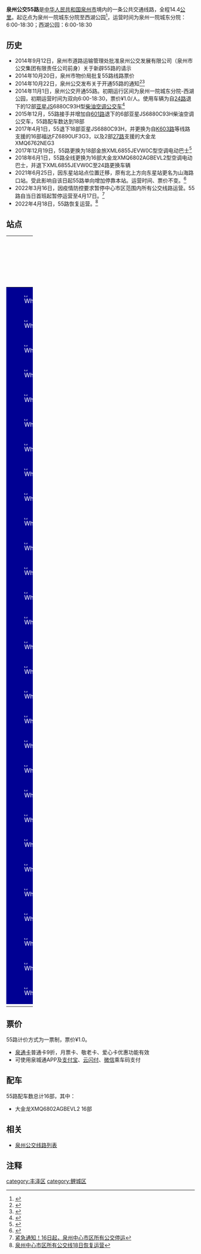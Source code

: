 {{Infobox Bus Route
| number=泉州公交55路
| image=[[File:MIN-CYH195.jpeg|300px]]
| operator=[[泉州市公交集团有限责任公司|泉州市公交集团有限责任公司]]
| garage=城东公司
| length=14.4KM
| via=海峡体育中心、湖心街<br>钟楼、朝天门
| start=泉州一院城东分院
| end=西湖公园
| level=泉州一院城东分院 6:00-18:30<br>西湖公园 6:00-18:30
| frequency=5-15分钟
| vehicle=大金龙XMQ6802AGBEVL2
| Fare=一票制¥1.0
| bgcolor=#000093
| fontcolor=white
}}
'''泉州公交55路'''是[[中华人民共和国|中华人民共和国]][[泉州市|泉州市]]境内的一条公共交通线路，全程14.4[[公里|公里]]。起讫点为泉州一院城东分院至西湖公园<ref>{{Cite web |url=http://www.qzbus.cn/?action-category-catid-20 |title=线路查询 |accessdate=2016-07-30 |archive-date=2016-07-31 |archive-url=https://web.archive.org/web/20160731090630/http://www.qzbus.cn/?action-category-catid-20 |dead-url=no }}</ref>，运营时间为泉州一院城东分院：6:00-18:30；西湖公园：6:00-18:30

== 历史 ==
*2014年9月12日，泉州市道路运输管理处批准泉州公交发展有限公司（泉州市公交集团有限责任公司前身）关于新辟55路的请示
*2014年10月20日，泉州市物价局批复55路线路票价
*2014年10月22日，泉州公交发布关于开通55路的通知<ref>{{Cite web |url=http://www.qzbus.cn/?action-viewnews-itemid-1211 |title=关于新辟、优化多条线路的通知 |accessdate=2016-07-30 |archive-date=2018-01-20 |archive-url=https://web.archive.org/web/20180120071153/http://www.qzbus.cn/?action-viewnews-itemid-1211 |dead-url=no }}</ref><ref>{{Cite web |url=http://www.qzwb.com/gb/content/2014-10/23/content_4971198.htm |title=泉州市区下月将新增3条公交线路 同时优化5条线路 |access-date=2016-07-30 |archive-url=https://web.archive.org/web/20190304121706/http://www.qzwb.com/gb/content/2014-10/23/content_4971198.htm |archive-date=2019-03-04 |dead-url=yes }}</ref>
*2014年11月1日，泉州公交开通55路。初期运行区间为泉州一院城东分院-西湖公园，初期运营时间为双向6:00-18:30，票价¥1.0/人。使用车辆为自[[泉州公交24路|24路]]退下的12部[[亚星客车|亚星]]JS6880C93H型[[柴油|柴油]][[空调公交车|空调公交车]]<ref>{{Cite web |url=http://www.qzwb.com/gb/content/2014-11/04/content_4980717.htm |title=泉州首现 “一元”公交 |access-date=2016-07-30 |archive-url=https://web.archive.org/web/20160913165630/http://www.qzwb.com/gb/content/2014-11/04/content_4980717.htm |archive-date=2016-09-13 |dead-url=yes }}</ref>
*2015年12月，55路接手并增加自[[泉州公交601路|601路]]退下的6部亚星JS6880C93H柴油空调公交车，55路配车数达到18部
*2017年4月1日，55退下18部亚星JS6880C93H，并更换为自[[泉州公交K603路|K603路]]等线路支援的16部福达FZ6890UF3G3，以及2部[[泉州公交27路|27路]]支援的大金龙XMQ6762NEG3
*2017年12月19日，55路更换为18部金旅XML6855JEVW0C型空调电动巴士<ref>{{Cite web |url=http://www.qzbus.cn/?action-viewnews-itemid-2327 |title=55路今日换新车且新增5部加密 |accessdate=2017-12-28 |archive-date=2017-12-28 |archive-url=https://web.archive.org/web/20171228172151/http://www.qzbus.cn/?action-viewnews-itemid-2327 |dead-url=no }}</ref>
*2018年6月1日，55路全线更换为16部大金龙XMQ6802AGBEVL2型空调电动巴士，并退下XML6855JEVW0C至24路更换车辆
*2021年6月25日，因东星站站点位置迁移，原有北上方向东星站更名为山海路口站。受此影响自该日起55路单向增加停靠本站。运营时间、票价不变。<ref>{{Cite web |url=http://www.qzwb.com/gb/content/2021-06/22/content_7094076.htm |title=6月25日起，泉州公交多条线路增停站点以及中心市区公交站牌信息更新 |access-date=2021-06-22 |archive-date=2021-06-24 |archive-url=https://web.archive.org/web/20210624202503/http://www.qzwb.com/gb/content/2021-06/22/content_7094076.htm |dead-url=no }}</ref>
*2022年3月16日，因疫情防控要求暂停中心市区范围内所有公交线路运营。55路自当日首班起暂停运营至4月17日。<ref>[http://www.qztv.cn/index/News/detail/id/wq95wqbDnMKyd8KiwqzChnt0w5nChcKowoHDncKEdsOQwpjCgsOMcXA.html 紧急通知！16日起，泉州中心市区所有公交停运]</ref>
*2022年4月18日，55路恢复运营。<ref>[http://www.qztv.cn/index/News/detail/id/wq95wqbDnMKyd8KiwqzChnt0w5nChcKowoHDnsKDwqzCpsKZwoLDnHFw.html 泉州中心市区所有公交线18日恢复运营]</ref>

== 站点 ==
{| width=100% class="wikitable" style="text-align: center;"
|- 
! width=5% colspan=3 | 路线
! colspan=2 width=25% | 所在地区、街道
! width=30% | 站点名
! width=30% | 备注
|- 
|style="border: 0px;background:#000093;color:white;" | [[File:White_dot.svg|8px]]
|style="border: 0px;" |
|style="border: 0px;" |
| rowspan = 15 | [[丰泽区|丰泽区]]
| rowspan = 1 | 瑞泰街
| 泉州一院城东分院
| 起讫站
|-
|style="border: 0px;background:#000093;color:white;" | [[File:White_dot.svg|8px]]
|style="border: 0px;" |
|style="border: 0px;" |
| rowspan = 8 | 安吉路
| 海峡体育中心
| ↑
|-
|style="border: 0px;background:#000093;color:white;" | [[File:White_dot.svg|8px]]
|style="border: 0px;" |
|style="border: 0px;" |
| 中骏世界城东门
| 
|-
|style="border: 0px;background:#000093;color:white;" | [[File:White_dot.svg|8px]]
|style="border: 0px;" |
|style="border: 0px;" |
| 浔美
| 城东万达广场
|-
|style="border: 0px;background:#000093;color:white;" | [[File:White_dot.svg|8px]]
|style="border: 0px;" |
|style="border: 0px;" |
| 前头
| 
|-
|style="border: 0px;background:#000093;color:white;" | [[File:White_dot.svg|8px]]
|style="border: 0px;" |
|style="border: 0px;" |
| 埭头
| 五中城东校区
|-
|style="border: 0px;background:#000093;color:white;" | [[File:White_dot.svg|8px]]
|style="border: 0px;" |
|style="border: 0px;" |
| 东星
| 
|-
|style="border: 0px;background:#000093;color:white;" | [[File:White_dot.svg|8px]]
|style="border: 0px;" |
|style="border: 0px;" |
| 山海路口
| ↑
|-
|style="border: 0px;background:#000093;color:white;" | [[File:White_dot.svg|8px]]
|style="border: 0px;" |
|style="border: 0px;" |
| 坪山洞东侧
| 
|-
|style="border: 0px;background:#000093;color:white;" | [[File:White_dot.svg|8px]]
|style="border: 0px;" |
|style="border: 0px;" |
| rowspan = 1 | 坪山路
| 大坪山公园
| ↓
|-
|style="border: 0px;background:#000093;color:white;" | [[File:White_dot.svg|8px]]
|style="border: 0px;" |
|style="border: 0px;" |
| rowspan = 5 | 湖心街
| 灵山路口
| 
|-
|style="border: 0px;background:#000093;color:white;" | [[File:White_dot.svg|8px]]
|style="border: 0px;" |
|style="border: 0px;" |
| 湖心街东段
| 
|-
|style="border: 0px;background:#000093;color:white;" | [[File:White_dot.svg|8px]]
|style="border: 0px;" |
|style="border: 0px;" |
| 湖心街中段
| 
|-
|style="border: 0px;background:#000093;color:white;" | [[File:White_dot.svg|8px]]
|style="border: 0px;" |
|style="border: 0px;" |
| 东湖菜市
| 
|-
|style="border: 0px;background:#000093;color:white;" | [[File:White_dot.svg|8px]]
|style="border: 0px;" |
|style="border: 0px;" |
| 水漈路口
| 
|-
|style="border: 0px;background:#000093;color:white;" | [[File:White_dot.svg|8px]]
|style="border: 0px;" |
|style="border: 0px;" |
| rowspan = 9 | [[鲤城区|鲤城区]]
| rowspan = 1 | 温陵北路
| 东湖公园
| 
|-
|style="border: 0px;background:#000093;color:white;" | [[File:White_dot.svg|8px]]
|style="border: 0px;" |
|style="border: 0px;" |
| rowspan = 3 | 东街
| 东门
| 
|-
|style="border: 0px;background:#000093;color:white;" | [[File:White_dot.svg|8px]]
|style="border: 0px;" |
|style="border: 0px;" |
| 泉州一院
| 
|-
|style="border: 0px;background:#000093;color:white;" | [[File:White_dot.svg|8px]]
|style="border: 0px;" |
|style="border: 0px;" |
| 钟楼
| 
|-
|style="border: 0px;background:#000093;color:white;" | [[File:White_dot.svg|8px]]
|style="border: 0px;" |
|style="border: 0px;" |
| rowspan = 2 | 中山北路
| 医大二院鲤城院区
| 
|-
|style="border: 0px;background:#000093;color:white;" | [[File:White_dot.svg|8px]]
|style="border: 0px;" |
|style="border: 0px;" |
| 华侨新村
| 
|-
|style="border: 0px;background:#000093;color:white;" | [[File:White_dot.svg|8px]]
|style="border: 0px;" |
|style="border: 0px;" |
| rowspan = 1 | 北门街
| 北门街
| 
|-
|style="border: 0px;background:#000093;color:white;" | [[File:White_dot.svg|8px]]
|style="border: 0px;" |
|style="border: 0px;" |
| rowspan = 2 | 城北路
| 朝天门
| 
|-
|style="border: 0px;background:#000093;color:white;" | [[File:White_dot.svg|8px]]
|style="border: 0px;" |
|style="border: 0px;" |
| 城北路西段
| 
|-
|style="border: 0px;background:#000093;color:white;" | [[File:White_dot.svg|8px]]
|style="border: 0px;" |
|style="border: 0px;" |
| rowspan = 5 | 丰泽区
| rowspan = 5 | 新华北路
| 西湖小区
| 
|-
|style="border: 0px;background:#000093;color:white;" | [[File:White_dot.svg|8px]]
|style="border: 0px;" |
|style="border: 0px;" |
| 新华小区
| 
|-
|style="border: 0px;background:#000093;color:white;" | [[File:White_dot.svg|8px]]
|style="border: 0px;" |
|style="border: 0px;" |
| 建南花园
| 
|-
|style="border: 0px;background:#000093;color:white;" | [[File:White_dot.svg|8px]]
|style="border: 0px;" |
|style="border: 0px;" |
| 邮电公寓
| [[西湖公园|西湖公园]]正门
|-
|style="border: 0px;background:#000093;color:white;" | [[File:White_dot.svg|8px]]
|style="border: 0px;" |
|style="border: 0px;" |
| 西湖公园
| 起讫站
|-
|}

== 票价 ==
55路计价方式为一票制，票价¥1.0。
*[[泉通卡|泉通卡]]普通卡9折，月票卡、敬老卡、爱心卡优惠功能有效
*可使用泉城通APP及[[支付宝|支付宝]]、[[云闪付|云闪付]]、[[微信|微信]]乘车码支付

== 配车 ==
55路配车数总计16部，其中：
*大金龙XMQ6802AGBEVL2  16部

{{gallery 
|width = 300
|height = 
|align = 
|lines = 1
|File:闽CY1753.jpg|亚星JS6880C93H<br>（2014.11 - 2017.4）
|File:闽CYA450.jpg|福达FZ6890UF3G3<br>（2017.4 - 2017.12）
|File:闽CY0630.jpg|大金龙XMQ6762NEG3<br>（2017.4 - 2017.12）
|File:闽CYF659.jpg|金旅XML6855JEVW0C<br>（2017.12 - 2018.5）
|File:MIN-CYH195.jpeg|大金龙XMQ6802AGBEVL2<br>（2018.5 - ）
}}

== 相关 ==
*[[泉州公交线路列表|泉州公交线路列表]]
== 注释 ==
{{reflist|refs=}}

{{泉州公交线路列表}}
[[category:丰泽区|category:丰泽区]]
[[category:鲤城区|category:鲤城区]]
